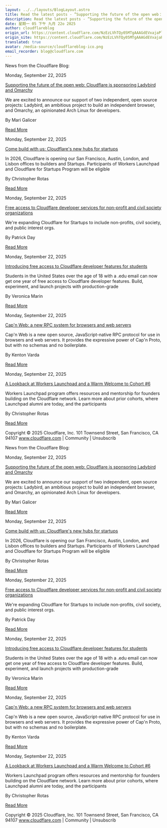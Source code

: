 ```yaml
---
layout: ../../layouts/BlogLayout.astro
title: Read the latest posts - ”Supporting the future of the open web： Cloudflare is sponsoring Ladybird and Omarchy ”
description: Read the latest posts - ”Supporting the future of the open web： Cloudflare is sponsoring Ladybird and Omarchy ”
date: 星期一 05 下午 九月 22o 2025
author: cloudflareblog
origin_url: https://content.cloudflare.com/NzEzLVhTQy05MTgAAAGdEVxajaPl5banGYVmOusnIfQRXhWcxSc5xpxgMx-M2KAT44hP0lTtMEFlDfA2YTpAZfMlSaE=
origin_site: https://content.cloudflare.com/NzEzLVhTQy05MTgAAAGdEVxajaPl5banGYVmOusnIfQRXhWcxSc5xpxgMx-M2KAT44hP0lTtMEFlDfA2YTpAZfMlSaE=
translated: true
avatar: /media-source/cloudflareblog-ico.png
email_recorder: blog@cloudflare.com
---
```



<Reference client:only="react" title="Read the latest posts - ”Supporting the future of the open web： Cloudflare is sponsoring Ladybird and Omarchy ”" url="https://content.cloudflare.com/NzEzLVhTQy05MTgAAAGdEVxajaPl5banGYVmOusnIfQRXhWcxSc5xpxgMx-M2KAT44hP0lTtMEFlDfA2YTpAZfMlSaE=" />

<Detail client:only="react">
	News from the Cloudflare Blog:

Monday, September 22, 2025

[Supporting the future of the open web: Cloudflare is sponsoring Ladybird and Omarchy](https://content.cloudflare.com/NzEzLVhTQy05MTgAAAGdEVxajaPl5banGYVmOusnIfQRXhWcxSc5xpxgMx-M2KAT44hP0lTtMEFlDfA2YTpAZfMlSaE=)

We are excited to announce our support of two independent, open source projects: Ladybird, an ambitious project to build an independent browser, and Omarchy, an opinionated Arch Linux for developers.

By Mari Galicer

[Read More](https://content.cloudflare.com/NzEzLVhTQy05MTgAAAGdEVxajaPl5banGYVmOusnIfQRXhWcxSc5xpxgMx-M2KAT44hP0lTtMEFlDfA2YTpAZfMlSaE=)

Monday, September 22, 2025

[Come build with us: Cloudflare's new hubs for startups](https://content.cloudflare.com/NzEzLVhTQy05MTgAAAGdEVxajTLxYJwjpA3EGlnEbvBs0sjT21YUKUaru5B-i3K7dCEaPv2kAQgkzbJKG2oOTyCFc4M=)

In 2026, Cloudflare is opening our San Francisco, Austin, London, and Lisbon offices to builders and Startups. Participants of Workers Launchpad and Cloudflare for Startups Program will be eligible

By Christopher Rotas

[Read More](https://content.cloudflare.com/NzEzLVhTQy05MTgAAAGdEVxajTLxYJwjpA3EGlnEbvBs0sjT21YUKUaru5B-i3K7dCEaPv2kAQgkzbJKG2oOTyCFc4M=)

Monday, September 22, 2025

[Free access to Cloudflare developer services for non-profit and civil society organizations](https://content.cloudflare.com/NzEzLVhTQy05MTgAAAGdEVxajU8TQuXBKkcNy3U_HoNn-mE-8lLEWic2gP8uAf5m0szc8ycBnQ__C4jkhLIA4zi4pUA=)

We're expanding Cloudflare for Startups to include non-profits, civil society, and public interest orgs.

By Patrick Day

[Read More](https://content.cloudflare.com/NzEzLVhTQy05MTgAAAGdEVxajU8TQuXBKkcNy3U_HoNn-mE-8lLEWic2gP8uAf5m0szc8ycBnQ__C4jkhLIA4zi4pUA=)

Monday, September 22, 2025

[Introducing free access to Cloudflare developer features for students](https://content.cloudflare.com/NzEzLVhTQy05MTgAAAGdEVxajbCRQy1Jp5BpeksvTTzVgXJziekCbPlzO_chUJ8t6jP4gWlCFPqIu7Z_qFRQoxg88WE=)

Students in the United States over the age of 18 with a .edu email can now get one year of free access to Cloudflare developer features. Build, experiment, and launch projects with production-grade

By Veronica Marin

[Read More](https://content.cloudflare.com/NzEzLVhTQy05MTgAAAGdEVxajbCRQy1Jp5BpeksvTTzVgXJziekCbPlzO_chUJ8t6jP4gWlCFPqIu7Z_qFRQoxg88WE=)

Monday, September 22, 2025

[Cap'n Web: a new RPC system for browsers and web servers](https://content.cloudflare.com/NzEzLVhTQy05MTgAAAGdEVxajaVTthynxVLKkBDbZs6lxraqCe3mAY6AzfB4qwH-2waHtM1IDxD7Yl4FTTxOeGraNR4=)

Cap'n Web is a new open source, JavaScript-native RPC protocol for use in browsers and web servers. It provides the expressive power of Cap'n Proto, but with no schemas and no boilerplate.

By Kenton Varda

[Read More](https://content.cloudflare.com/NzEzLVhTQy05MTgAAAGdEVxajaVTthynxVLKkBDbZs6lxraqCe3mAY6AzfB4qwH-2waHtM1IDxD7Yl4FTTxOeGraNR4=)

Monday, September 22, 2025

[A Lookback at Workers Launchpad and a Warm Welcome to Cohort #6](https://content.cloudflare.com/NzEzLVhTQy05MTgAAAGdEVxajXa2CUJqpMBe-hxZ3cDH8yZFzpfxhcUTh3WXwQS-E3NvzwlwrpVCv8xYmcsdki5-My8=)

Workers Launchpad program offers resources and mentorship for founders building on the Cloudflare network. Learn more about prior cohorts, where Launchpad alumni are today, and the participants

By Christopher Rotas

[Read More](https://content.cloudflare.com/NzEzLVhTQy05MTgAAAGdEVxajXa2CUJqpMBe-hxZ3cDH8yZFzpfxhcUTh3WXwQS-E3NvzwlwrpVCv8xYmcsdki5-My8=)

Copyright © 2025 Cloudflare, Inc. 101 Townsend Street, San Francisco, CA 94107 www.cloudflare.com | Community | Unsubscrib
</Detail>

News from the Cloudflare Blog:

Monday, September 22, 2025

[Supporting the future of the open web: Cloudflare is sponsoring Ladybird and Omarchy](https://content.cloudflare.com/NzEzLVhTQy05MTgAAAGdEVxajaPl5banGYVmOusnIfQRXhWcxSc5xpxgMx-M2KAT44hP0lTtMEFlDfA2YTpAZfMlSaE=)

We are excited to announce our support of two independent, open source projects: Ladybird, an ambitious project to build an independent browser, and Omarchy, an opinionated Arch Linux for developers.

By Mari Galicer

[Read More](https://content.cloudflare.com/NzEzLVhTQy05MTgAAAGdEVxajaPl5banGYVmOusnIfQRXhWcxSc5xpxgMx-M2KAT44hP0lTtMEFlDfA2YTpAZfMlSaE=)

Monday, September 22, 2025

[Come build with us: Cloudflare's new hubs for startups](https://content.cloudflare.com/NzEzLVhTQy05MTgAAAGdEVxajTLxYJwjpA3EGlnEbvBs0sjT21YUKUaru5B-i3K7dCEaPv2kAQgkzbJKG2oOTyCFc4M=)

In 2026, Cloudflare is opening our San Francisco, Austin, London, and Lisbon offices to builders and Startups. Participants of Workers Launchpad and Cloudflare for Startups Program will be eligible

By Christopher Rotas

[Read More](https://content.cloudflare.com/NzEzLVhTQy05MTgAAAGdEVxajTLxYJwjpA3EGlnEbvBs0sjT21YUKUaru5B-i3K7dCEaPv2kAQgkzbJKG2oOTyCFc4M=)

Monday, September 22, 2025

[Free access to Cloudflare developer services for non-profit and civil society organizations](https://content.cloudflare.com/NzEzLVhTQy05MTgAAAGdEVxajU8TQuXBKkcNy3U_HoNn-mE-8lLEWic2gP8uAf5m0szc8ycBnQ__C4jkhLIA4zi4pUA=)

We're expanding Cloudflare for Startups to include non-profits, civil society, and public interest orgs.

By Patrick Day

[Read More](https://content.cloudflare.com/NzEzLVhTQy05MTgAAAGdEVxajU8TQuXBKkcNy3U_HoNn-mE-8lLEWic2gP8uAf5m0szc8ycBnQ__C4jkhLIA4zi4pUA=)

Monday, September 22, 2025

[Introducing free access to Cloudflare developer features for students](https://content.cloudflare.com/NzEzLVhTQy05MTgAAAGdEVxajbCRQy1Jp5BpeksvTTzVgXJziekCbPlzO_chUJ8t6jP4gWlCFPqIu7Z_qFRQoxg88WE=)

Students in the United States over the age of 18 with a .edu email can now get one year of free access to Cloudflare developer features. Build, experiment, and launch projects with production-grade

By Veronica Marin

[Read More](https://content.cloudflare.com/NzEzLVhTQy05MTgAAAGdEVxajbCRQy1Jp5BpeksvTTzVgXJziekCbPlzO_chUJ8t6jP4gWlCFPqIu7Z_qFRQoxg88WE=)

Monday, September 22, 2025

[Cap'n Web: a new RPC system for browsers and web servers](https://content.cloudflare.com/NzEzLVhTQy05MTgAAAGdEVxajaVTthynxVLKkBDbZs6lxraqCe3mAY6AzfB4qwH-2waHtM1IDxD7Yl4FTTxOeGraNR4=)

Cap'n Web is a new open source, JavaScript-native RPC protocol for use in browsers and web servers. It provides the expressive power of Cap'n Proto, but with no schemas and no boilerplate.

By Kenton Varda

[Read More](https://content.cloudflare.com/NzEzLVhTQy05MTgAAAGdEVxajaVTthynxVLKkBDbZs6lxraqCe3mAY6AzfB4qwH-2waHtM1IDxD7Yl4FTTxOeGraNR4=)

Monday, September 22, 2025

[A Lookback at Workers Launchpad and a Warm Welcome to Cohort #6](https://content.cloudflare.com/NzEzLVhTQy05MTgAAAGdEVxajXa2CUJqpMBe-hxZ3cDH8yZFzpfxhcUTh3WXwQS-E3NvzwlwrpVCv8xYmcsdki5-My8=)

Workers Launchpad program offers resources and mentorship for founders building on the Cloudflare network. Learn more about prior cohorts, where Launchpad alumni are today, and the participants

By Christopher Rotas

[Read More](https://content.cloudflare.com/NzEzLVhTQy05MTgAAAGdEVxajXa2CUJqpMBe-hxZ3cDH8yZFzpfxhcUTh3WXwQS-E3NvzwlwrpVCv8xYmcsdki5-My8=)

Copyright © 2025 Cloudflare, Inc. 101 Townsend Street, San Francisco, CA 94107 www.cloudflare.com | Community | Unsubscrib



